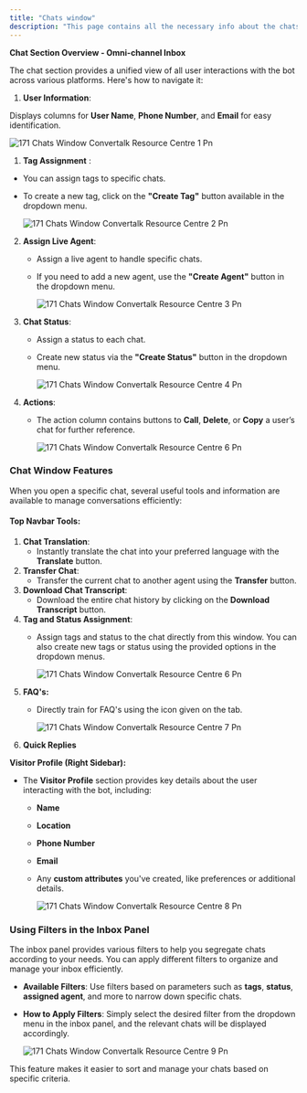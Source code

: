 ```yaml
---
title: "Chats window"
description: "This page contains all the necessary info about the chats section in Inbox panel."
---
```


**Chat Section Overview - Omni-channel Inbox**

The chat section provides a unified view of all user interactions with the bot across various platforms. Here's how to navigate it:

1. **User Information**:

Displays columns for **User Name**, **Phone Number**, and **Email** for easy identification.

![171 Chats Window  Convertalk Resource Centre 1 Pn](/images/how-botpenguin-works/chat-window/171.chats_window__Convertalk_resource_centre-1.png)

1. **Tag Assignment** :

- You can assign tags to specific chats.
- To create a new tag, click on the **"Create Tag"** button available in the dropdown menu.

  ![171 Chats Window  Convertalk Resource Centre 2 Pn](/images/how-botpenguin-works/chat-window/171.chats_window__Convertalk_resource_centre-2.png)

2. **Assign Live Agent**:
   - Assign a live agent to handle specific chats.
   - If you need to add a new agent, use the **"Create Agent"** button in the dropdown menu.

     ![171 Chats Window  Convertalk Resource Centre 3 Pn](/images/how-botpenguin-works/chat-window/171.chats_window__Convertalk_resource_centre-3.png)
3. **Chat Status**:
   - Assign a status to each chat.
   - Create new status via the **"Create Status"** button in the dropdown menu.

     ![171 Chats Window  Convertalk Resource Centre 4 Pn](/images/how-botpenguin-works/chat-window/171.chats_window__Convertalk_resource_centre-4.png)
4. **Actions**:
   - The action column contains buttons to **Call**, **Delete**, or **Copy** a user’s chat for further reference.

     ![171 Chats Window  Convertalk Resource Centre 6 Pn](/images/how-botpenguin-works/chat-window/171.chats_window__Convertalk_resource_centre-5.png)

### **Chat Window Features**

When you open a specific chat, several useful tools and information are available to manage conversations efficiently:

#### **Top Navbar Tools:**

1. **Chat Translation**:
   - Instantly translate the chat into your preferred language with the **Translate** button.
2. **Transfer Chat**:
   - Transfer the current chat to another agent using the **Transfer** button.
3. **Download Chat Transcript**:
   - Download the entire chat history by clicking on the **Download Transcript** button.
4. **Tag and Status Assignment**:
   - Assign tags and status to the chat directly from this window. You can also create new tags or status using the provided options in the dropdown menus.

     ![171 Chats Window  Convertalk Resource Centre 6 Pn](/images/how-botpenguin-works/chat-window/171.chats_window__Convertalk_resource_centre-6.png)
5. **FAQ's:**
   - Directly train for FAQ's using the icon given on the tab.

     ![171 Chats Window  Convertalk Resource Centre 7 Pn](/images/how-botpenguin-works/chat-window/171.chats_window__Convertalk_resource_centre-7.png)
6. **Quick Replies**

**Visitor Profile (Right Sidebar):**

- The **Visitor Profile** section provides key details about the user interacting with the bot, including:
  - **Name**
  - **Location**
  - **Phone Number**
  - **Email**
  - Any **custom attributes** you've created, like preferences or additional details.

    ![171 Chats Window  Convertalk Resource Centre 8 Pn](/images/how-botpenguin-works/chat-window/171.chats_window__Convertalk_resource_centre-8.png)

### **Using Filters in the Inbox Panel**

The inbox panel provides various filters to help you segregate chats according to your needs. You can apply different filters to organize and manage your inbox efficiently.

- **Available Filters**: Use filters based on parameters such as **tags**, **status**, **assigned agent**, and more to narrow down specific chats.
- **How to Apply Filters**: Simply select the desired filter from the dropdown menu in the inbox panel, and the relevant chats will be displayed accordingly.

  ![171 Chats Window  Convertalk Resource Centre 9 Pn](/images/how-botpenguin-works/chat-window/171.chats_window__Convertalk_resource_centre-9.png)

This feature makes it easier to sort and manage your chats based on specific criteria.
